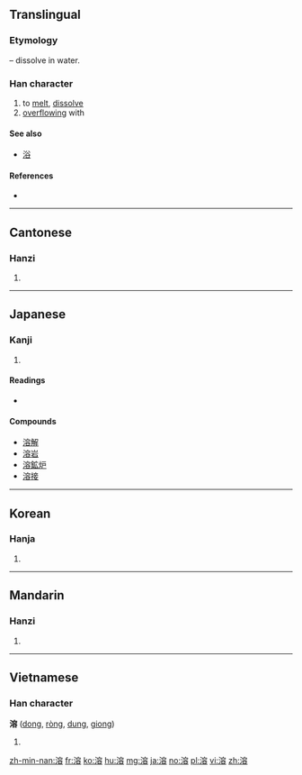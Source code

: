 {{also|浴}}
==Translingual==
===Etymology===
{{Han compound|水|alt1=氵|t1=water|容|ls=psc|c1=s|c2=p}} – dissolve in water.

===Han character===
{{Han char|rn=85|rad=水|as=10|sn=13|four=33168|canj=EJCR|ids=⿰氵容}}

# to [[melt]], [[dissolve]]
# [[overflowing]] with

====See also====
* [[浴]] <!-- visually similar: differs in just one component -->

====References====
* {{Han ref|kx=0641.040|dkj=17983|dj=1048.120|hdz=31708.090|uh=6EB6|ud=28342|bh=B7BB|bd=47035}}

----

==Cantonese==

===Hanzi===
{{yue-hanzi|jyut=jung4|y=yung4}}

# {{defn|lang=yue|sort=水10}}

----

==Japanese==

===Kanji===
{{ja-kanji|grade=c|rs=水10}}

# {{defn|lang=ja|sort=水10}}

====Readings====
* {{ja-readings|on=[[よう]] (yō)|kun=[[とける]] (tokeru)}}

====Compounds====
* [[溶解]]
* [[溶岩]]
* [[溶鉱炉]]
* [[溶接]]

----

==Korean==

===Hanja===
{{ko-hanja|hangeul=용|eumhun=|rv=yong|mr=yong|y=yong}}

# {{defn|lang=ko|sort=水10}}

----

==Mandarin==

===Hanzi===
{{cmn-hanzi|pin=[[róng]] ([[rong2]])|wg=jung<sup>2</sup>}}

# {{defn|lang=cmn|sort=水10}}

----

==Vietnamese==

===Han character===
'''溶''' ([[dong]], [[ròng]], [[dung]], [[giong]])

# {{defn|lang=vi}}

[[zh-min-nan:溶]]
[[fr:溶]]
[[ko:溶]]
[[hu:溶]]
[[mg:溶]]
[[ja:溶]]
[[no:溶]]
[[pl:溶]]
[[vi:溶]]
[[zh:溶]]
